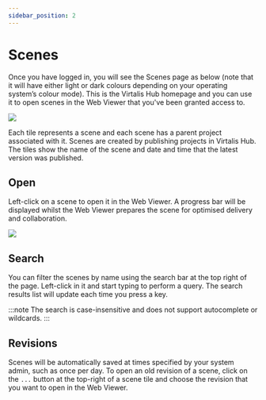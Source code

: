 ```yaml
---
sidebar_position: 2
---
```


# Scenes

Once you have logged in, you will see the Scenes page as below (note that it will have either light or dark colours depending on your operating system’s colour mode). This is the Virtalis Hub homepage and you can use it to open scenes in the Web Viewer that you've been granted access to.

![](/img/virtalis-hub-and-web-viewer/scenes.png)

Each tile represents a scene and each scene has a parent project associated with it. Scenes are created by publishing projects in  Virtalis Hub. The tiles show the name of the scene and date and time that the latest version was published.

## Open

Left-click on a scene to open it in the Web Viewer. A progress bar will be displayed whilst the Web Viewer prepares the scene for optimised delivery and collaboration.

![](/img/virtalis-hub-and-web-viewer/progress-bar.png)

## Search

You can filter the scenes by name using the search bar at the top right of the page. Left-click in it and start typing to perform a query. The search results list will update each time you press a key.

:::note
The search is case-insensitive and does not support autocomplete or wildcards.
:::

## Revisions

Scenes will be automatically saved at times specified by your system admin, such as once per day. To open an old revision of a scene, click on the `...` button at the top-right of a scene tile and choose the revision that you want to open in the Web Viewer.
